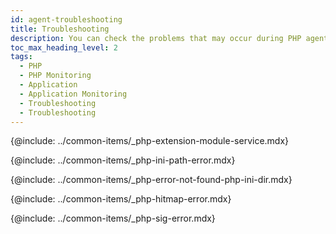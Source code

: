 ```yaml
---
id: agent-troubleshooting
title: Troubleshooting
description: You can check the problems that may occur during PHP agent installation.
toc_max_heading_level: 2
tags:
  - PHP
  - PHP Monitoring
  - Application
  - Application Monitoring
  - Troubleshooting
  - Troubleshooting
---
```


{@include: ../common-items/_php-extension-module-service.mdx} 

{@include: ../common-items/_php-ini-path-error.mdx}

{@include: ../common-items/_php-error-not-found-php-ini-dir.mdx} 

{@include: ../common-items/_php-hitmap-error.mdx}

{@include: ../common-items/_php-sig-error.mdx} 
